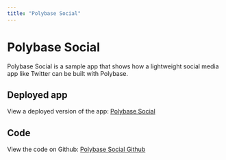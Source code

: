 ```yaml
---
title: "Polybase Social"
---
```


# Polybase Social

Polybase Social is a sample app that shows how a lightweight social media app
like Twitter can be built with Polybase.

## Deployed app

View a deployed version of the app:
[Polybase Social](https://social.testnet.polybase.xyz/)

## Code

View the code on Github:
[Polybase Social Github](https://github.com/polybase/social)
